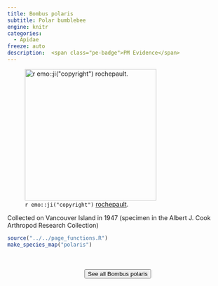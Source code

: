 ```yaml
---
title: Bombus polaris
subtitle: Polar bumblebee
engine: knitr
categories:
  - Apidae
freeze: auto
description:  <span class="pe-badge">PM Evidence</span>
---
```

![`r emo::ji("copyright")` [rochepault ](https://inaturalist.ca/photos/294504218/).](https://inaturalist-open-data.s3.amazonaws.com/photos/294504218/large.jpg){height=300}

Collected on Vancouver Island in 1947 (specimen in the Albert J. Cook Arthropod Research Collection)



```r
source("../../page_functions.R")
make_species_map("polaris")
```
<br><br>
<center>


<a href="https://inaturalist.ca/observations?place_id=any&quality_grade=research&subview=map&taxon_id=452396"><button type="button" class="btn btn-secondary">See all Bombus polaris <i class="fa-solid fa-arrow-up-right-from-square"></i> </button></a>
</center>

